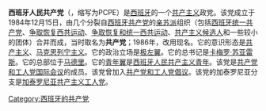 '''西班牙人民共产党'''（{{lang-es|Partido Comunista de los Pueblos de España}}，缩写为PCPE）是[[西班牙|西班牙]]的一个[[共产主义|共产主义]]政党。该党成立于1984年12月15日，由几个分裂自[[西班牙共产党|西班牙共产党]]的[[亲苏派|亲苏派]]组织（包括[[西班牙统一共产党|西班牙统一共产党]]、[[争取恢复西共运动|争取恢复西共运动]]、[[争取恢复和统一西共运动|争取恢复和统一西共运动]]、[[共产主义候选人|共产主义候选人]]和一些较小的团体）合并而成，当时取名为'''共产党'''；1986年，改用现名。它的意识形态是[[共产主义|共产主义]]、[[马克思列宁主义|马克思列宁主义]]。它的政治立场是[[极左翼|极左翼]]。它的总书记是[[卡梅罗·苏亚雷斯|卡梅罗·苏亚雷斯]]。它的总部位于[[马德里|马德里]]。它的[[青年翼|青年翼]]是[[西班牙人民共产主义青年|西班牙人民共产主义青年]]。该党是[[共产党和工人党国际会议|共产党和工人党国际会议]]的成员。该党曾加入[[共产党和工人党倡议|共产党和工人党倡议]]。该党的加泰罗尼亚分支是[[加泰罗尼亚共产主义工人党|加泰罗尼亚共产主义工人党]]。

{{欧洲的共产党}}

[[Category:西班牙的共产党|Category:西班牙的共产党]]